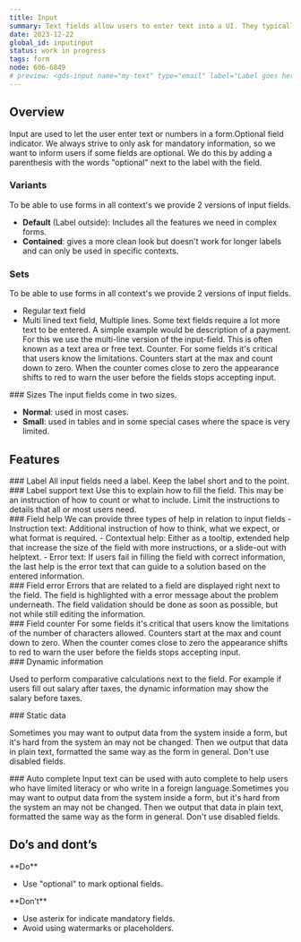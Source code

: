```yaml
---
title: Input
summary: Text fields allow users to enter text into a UI. They typically appear in forms and dialogs.
date: 2023-12-22
global_id: inputinput
status: work in progress
tags: form
node: 606-6849
# preview: <gds-input name="my-text" type="email" label="Label goes here" supporting-text="Supporting text goes here" clearable required >
---
```


## Overview

Input are used to let the user enter text or numbers in a form.Optional field indicator. We always strive to only ask for mandatory information, so we want to inform users if some fields are optional. We do this by adding a parenthesis with the words "optional" next to the label with the field.

<Spacer size="medium" decorated />

### Variants

To be able to use forms in all context's we provide 2 versions of input fields.

- **Default** (Label outside): Includes all the features we need in complex forms.
- **Contained**: gives a more clean look but doesn't work for longer labels and can only be used in specific contexts.

<Grid columns={2}>
  <Figma node="606-10125" caption="Default, label outside." />
  <Figma node="606-10127" caption="Contained." />
</Grid>

<Spacer size="medium" decorated />

### Sets

To be able to use forms in all context's we provide 2 versions of input fields.

- Regular text field
- Multi lined text field, Multiple lines. Some text fields require a lot more text to be entered. A simple example would be description of a payment. For this we use the multi-line version of the input-field. This is often known as a text area or free text. Counter. For some fields it's critical that users know the limitations. Counters start at the max and count down to zero. When the counter comes close to zero the appearance shifts to red to warn the user before the fields stops accepting input.

<Grid columns={2}>
  <Figma node="606-10336" caption="Regular text field." />
  <Figma node="606-10338" caption="Free text field." />
</Grid>

<Spacer size="medium" decorated />

<Grid columns={2}>
<div>
### Sizes
The input fields come in two sizes.

- **Normal**: used in most cases.
- **Small**: used in tables and in some special cases where the space is very limited.
  </div>
<Figma node="606-10448" caption="Normal and small" />
</Grid>

<Spacer size="medium" decorated />

## Features

<Grid columns={2}>

<div>
  ### Label All input fields need a label. Keep the label short and to the
  point.
</div>

<Figma node="607-10627" />
</Grid>

<Grid columns={2}>
  <div>
    ### Label support text Use this to explain how to fill the field. This may
    be an instruction of how to count or what to include. Limit the instructions
    to details that all or most users need.
  </div>
  <Figma node="607-10706" caption="Label support text visible." />
</Grid>

<Grid columns={2}>
  <div>
    ### Field help We can provide three types of help in relation to input
    fields - Instruction text: Additional instruction of how to think, what we
    expect, or what format is required. - Contextual help: Either as a tooltip,
    extended help that increase the size of the field with more instructions, or
    a slide-out with helptext. - Error text: If users fail in filling the field
    with correct information, the last help is the error text that can guide to
    a solution based on the entered information.
  </div>
  <Figma node="609-10726" caption="Field instruction visible." />
</Grid>

<Grid columns={2}>
  <div>
    ### Field error Errors that are related to a field are displayed right next
    to the field. The field is highlighted with a error message about the
    problem underneath. The field validation should be done as soon as possible,
    but not while still editing the information.
  </div>
  <Figma node="768-6848" caption="Field error" />
</Grid>

<Grid columns={2}>
  <div>
    ### Field counter For some fields it's critical that users know the
    limitations of the number of characters allowed. Counters start at the max
    and count down to zero. When the counter comes close to zero the appearance
    shifts to red to warn the user before the fields stops accepting input.
  </div>
  <Figma node="609-10804" caption="Field counter" />
</Grid>

<Grid columns={2}>
<div>
### Dynamic information

Used to perform comparative calculations next to the field. For example if users fill out salary after taxes, the dynamic information may show the salary before taxes.

</div>

<Figma node="619-6291" caption="Example on dynamic information" />
</Grid>

<Grid columns={2}>
<div>
### Static data

Sometimes you may want to output data from the system inside a form, but it's hard from the system an may not be changed. Then we output that data in plain text, formatted the same way as the form in general. Don't use disabled fields.

</div>
<Figma node="619-6359" caption="Example on static data" />
</Grid>

<Grid columns={2}>
  <div>
    ### Auto complete Input text can be used with auto complete to help users
    who have limited literacy or who write in a foreign language.Sometimes you
    may want to output data from the system inside a form, but it's hard from
    the system an may not be changed. Then we output that data in plain text,
    formatted the same way as the form in general. Don't use disabled fields.
  </div>
  <Figma node="619-6406" caption="Example on autocomplete" />
</Grid>

<Spacer size="medium" decorated />

## Do’s and dont’s

<Grid columns={2}>
<div>
**Do**

- Use "optional" to mark optional fields.
  </div>

<div>
**Don’t**

- Use asterix for indicate mandatory fields.
- Avoid using watermarks or placeholders.
  </div>
</Grid>

<Grid columns={2}>
  <Do>
    <Figma node="647-6126" />
  </Do>
  <Dont>
    <Figma node="647-6129" />
  </Dont>
  <Dont>
    <Figma node="619-6615" />
  </Dont>
</Grid>
